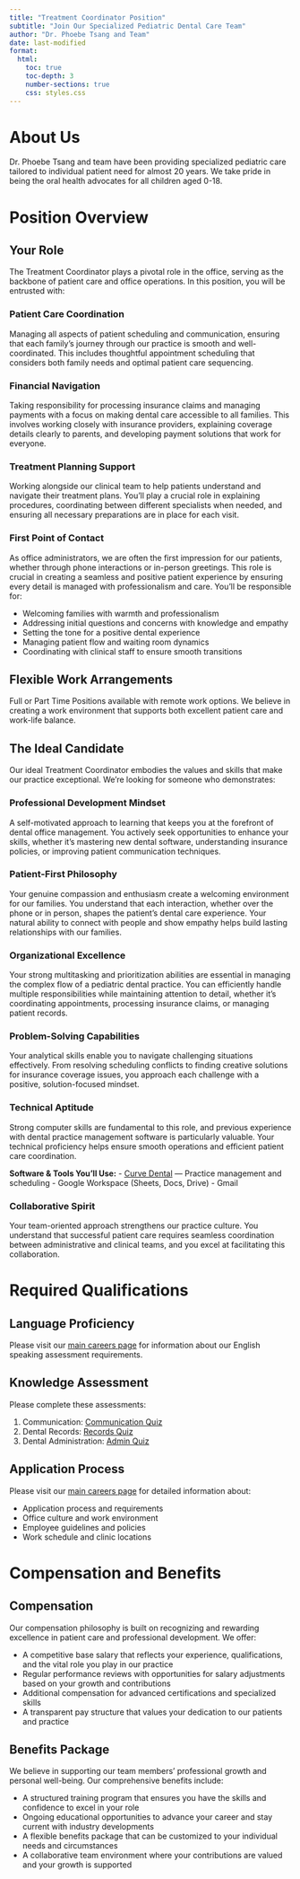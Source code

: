 ```yaml
---
title: "Treatment Coordinator Position"
subtitle: "Join Our Specialized Pediatric Dental Care Team"
author: "Dr. Phoebe Tsang and Team"
date: last-modified
format:
  html:
    toc: true
    toc-depth: 3
    number-sections: true
    css: styles.css
---
```


# About Us {.unnumbered}

Dr. Phoebe Tsang and team have been providing specialized pediatric care tailored to individual patient need for almost 20 years. We take pride in being the oral health advocates for all children aged 0-18. 

# Position Overview

## Your Role

The Treatment Coordinator plays a pivotal role in the office, serving as the backbone of patient care and office operations. In this position, you will be entrusted with:

### Patient Care Coordination
Managing all aspects of patient scheduling and communication, ensuring that each family's journey through our practice is smooth and well-coordinated. This includes thoughtful appointment scheduling that considers both family needs and optimal patient care sequencing.

### Financial Navigation
Taking responsibility for processing insurance claims and managing payments with a focus on making dental care accessible to all families. This involves working closely with insurance providers, explaining coverage details clearly to parents, and developing payment solutions that work for everyone.

### Treatment Planning Support
Working alongside our clinical team to help patients understand and navigate their treatment plans. You'll play a crucial role in explaining procedures, coordinating between different specialists when needed, and ensuring all necessary preparations are in place for each visit.

### First Point of Contact
As office administrators, we are often the first impression for our patients, whether through phone interactions or in-person greetings. This role is crucial in creating a seamless and positive patient experience by ensuring every detail is managed with professionalism and care. You'll be responsible for:

- Welcoming families with warmth and professionalism
- Addressing initial questions and concerns with knowledge and empathy
- Setting the tone for a positive dental experience
- Managing patient flow and waiting room dynamics
- Coordinating with clinical staff to ensure smooth transitions

::: {.callout-note}
## Flexible Work Arrangements

Full or Part Time Positions available with remote work options. We believe in creating a work environment that supports both excellent patient care and work-life balance.
:::

## The Ideal Candidate

Our ideal Treatment Coordinator embodies the values and skills that make our practice exceptional. We're looking for someone who demonstrates:

### Professional Development Mindset
A self-motivated approach to learning that keeps you at the forefront of dental office management. You actively seek opportunities to enhance your skills, whether it's mastering new dental software, understanding insurance policies, or improving patient communication techniques.

### Patient-First Philosophy
Your genuine compassion and enthusiasm create a welcoming environment for our families. You understand that each interaction, whether over the phone or in person, shapes the patient's dental care experience. Your natural ability to connect with people and show empathy helps build lasting relationships with our families.

### Organizational Excellence
Your strong multitasking and prioritization abilities are essential in managing the complex flow of a pediatric dental practice. You can efficiently handle multiple responsibilities while maintaining attention to detail, whether it's coordinating appointments, processing insurance claims, or managing patient records.

### Problem-Solving Capabilities
Your analytical skills enable you to navigate challenging situations effectively. From resolving scheduling conflicts to finding creative solutions for insurance coverage issues, you approach each challenge with a positive, solution-focused mindset.

### Technical Aptitude
Strong computer skills are fundamental to this role, and previous experience with dental practice management software is particularly valuable. Your technical proficiency helps ensure smooth operations and efficient patient care coordination.

**Software & Tools You'll Use:**
- [Curve Dental](https://www.curvedental.com/dental-scheduling-software) — Practice management and scheduling
- Google Workspace (Sheets, Docs, Drive)
- Gmail

### Collaborative Spirit
Your team-oriented approach strengthens our practice culture. You understand that successful patient care requires seamless coordination between administrative and clinical teams, and you excel at facilitating this collaboration.

# Required Qualifications

## Language Proficiency

::: {.callout-important}
Please visit our [main careers page](index.qmd#language-proficiency) for information about our English speaking assessment requirements.
:::

## Knowledge Assessment
Please complete these assessments:

1. Communication: [Communication Quiz](https://quizgecko.com/join?code=D9XUOW)
2. Dental Records: [Records Quiz](https://quizgecko.com/join?code=IK675Z)
3. Dental Administration: [Admin Quiz](https://quizgecko.com/join?code=WYP8SP)

## Application Process

::: {.callout-important}
Please visit our [main careers page](index.qmd) for detailed information about:

- Application process and requirements
- Office culture and work environment
- Employee guidelines and policies
- Work schedule and clinic locations
:::

# Compensation and Benefits

## Compensation
::: {.callout-note}
Our compensation philosophy is built on recognizing and rewarding excellence in patient care and professional development. We offer:

- A competitive base salary that reflects your experience, qualifications, and the vital role you play in our practice
- Regular performance reviews with opportunities for salary adjustments based on your growth and contributions
- Additional compensation for advanced certifications and specialized skills
- A transparent pay structure that values your dedication to our patients and practice
:::

## Benefits Package

We believe in supporting our team members' professional growth and personal well-being. Our comprehensive benefits include:

- A structured training program that ensures you have the skills and confidence to excel in your role
- Ongoing educational opportunities to advance your career and stay current with industry developments
- A flexible benefits package that can be customized to your individual needs and circumstances
- A collaborative team environment where your contributions are valued and your growth is supported